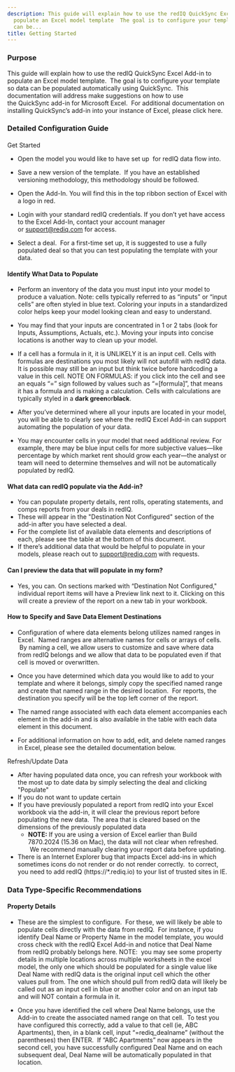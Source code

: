 ```yaml
---
description: This guide will explain how to use the redIQ QuickSync Excel Addin to
  populate an Excel model template  The goal is to configure your template so data
  can be...
title: Getting Started
---
```


### **Purpose**


This guide will explain how to use the redIQ QuickSync Excel Add-in to populate an Excel model template.  The goal is to configure your template so data can be populated automatically using QuickSync.  This documentation will address make suggestions on how to use the QuickSync add-in for Microsoft Excel.  For additional documentation on installing QuickSync’s add-in into your instance of Excel, please click here. 


### **Detailed Configuration Guide**


#### 
Get Started




* Open the model you would like to have set up  for redIQ data flow into.
* Save a new version of the template.  If you have an established versioning methodology, this methodology should be followed.
* Open the Add-In. You will find this in the top ribbon section of Excel with a logo in red.
* Login with your standard redIQ credentials. If you don’t yet have access to the Excel Add-In, contact your account manager or [support@rediq.com](mailto:support@rediq.com) for access.






* Select a deal.  For a first-time set up, it is suggested to use a fully populated deal so that you can test populating the template with your data.




#### Identify What Data to Populate




* Perform an inventory of the data you must input into your model to produce a valuation. Note: cells typically referred to as “inputs” or “input cells” are often styled in blue text. Coloring your inputs in a standardized color helps keep your model looking clean and easy to understand.
* You may find that your inputs are concentrated in 1 or 2 tabs (look for Inputs, Assumptions, Actuals, etc.). Moving your inputs into concise locations is another way to clean up your model.
* If a cell has a formula in it, it is UNLIKELY it is an input cell. Cells with formulas are destinations you most likely will not autofill with redIQ data. It is possible may still be an input but think twice before hardcoding a value in this cell. NOTE ON FORMULAS: if you click into the cell and see an equals “=” sign followed by values such as “=[formula]”, that means it has a formula and is making a calculation. Cells with calculations are typically styled in a **dark green**or**black**.






* After you’ve determined where all your inputs are located in your model, you will be able to clearly see where the redIQ Excel Add-in can support automating the population of your data.
* You may encounter cells in your model that need additional review. For example, there may be blue input cells for more subjective values—like percentage by which market rent should grow each year—the analyst or team will need to determine themselves and will not be automatically populated by redIQ.




#### What data can redIQ populate via the Add-in?






* You can populate property details, rent rolls, operating statements, and comps reports from your deals in redIQ.
* These will appear in the "Destination Not Configured" section of the add-in after you have selected a deal.
* For the complete list of available data elements and descriptions of each, please see the table at the bottom of this document.
* If there’s additional data that would be helpful to populate in your models, please reach out to [support@rediq.com](mailto:support@rediq.com) with requests.




#### Can I preview the data that will populate in my form?




* Yes, you can. On sections marked with “Destination Not Configured," individual report items will have a Preview link next to it. Clicking on this will create a preview of the report on a new tab in your workbook.






#### How to Specify and Save Data Element Destinations




* Configuration of where data elements belong utilizes named ranges in Excel.  Named ranges are alternative names for cells or arrays of cells.  By naming a cell, we allow users to customize and save where data from redIQ belongs and we allow that data to be populated even if that cell is moved or overwritten.
* Once you have determined which data you would like to add to your template and where it belongs, simply copy the specified named range and create that named range in the desired location.  For reports, the destination you specify will be the top left corner of the report.






* The named range associated with each data element accompanies each element in the add-in and is also available in the table with each data element in this document.
* For additional information on how to add, edit, and delete named ranges in Excel, please see the detailed documentation below.


Refresh/Update Data


* After having populated data once, you can refresh your workbook with the most up to date data by simply selecting the deal and clicking "Populate"
* If you do not want to update certain
* If you have previously populated a report from redIQ into your Excel workbook via the add-in, it will clear the previous report before populating the new data.  The area that is cleared based on the dimensions of the previously populated data
	+ **NOTE:** If you are using a version of Excel earlier than Build 7870.2024 (15.36 on Mac), the data will not clear when refreshed.  We recommend manually clearing your report data before updating.
* There is an Internet Explorer bug that impacts Excel add-ins in which sometimes icons do not render or do not render correctly.  to correct, you need to add redIQ (https://\*.rediq.io) to your list of trusted sites in IE.


### **Data Type-Specific Recommendations**




#### Property Details




* These are the simplest to configure.  For these, we will likely be able to populate cells directly with the data from redIQ.  For instance, if you identify Deal Name or Property Name in the model template, you would cross check with the redIQ Excel Add-in and notice that Deal Name from redIQ probably belongs here. NOTE:  you may see some property details in multiple locations across multiple worksheets in the excel model, the only one which should be populated for a single value like Deal Name with redIQ data is the original input cell which the other values pull from. The one which should pull from redIQ data will likely be called out as an input cell in blue or another color and on an input tab and will NOT contain a formula in it.






* Once you have identified the cell where Deal Name belongs, use the Add-in to create the associated named range on that cell.  To test you have configured this correctly, add a value to that cell (ie, ABC Apartments), then, in a blank cell, input “=rediq\_dealname” (without the parentheses) then ENTER.  If “ABC Apartments” now appears in the second cell, you have successfully configured Deal Name and on each subsequent deal, Deal Name will be automatically populated in that location.